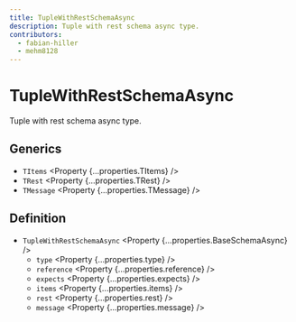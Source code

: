 ```yaml
---
title: TupleWithRestSchemaAsync
description: Tuple with rest schema async type.
contributors:
  - fabian-hiller
  - mehm8128
---
```



# TupleWithRestSchemaAsync

Tuple with rest schema async type.

## Generics

- `TItems` <Property {...properties.TItems} />
- `TRest` <Property {...properties.TRest} />
- `TMessage` <Property {...properties.TMessage} />

## Definition

- `TupleWithRestSchemaAsync` <Property {...properties.BaseSchemaAsync} />
  - `type` <Property {...properties.type} />
  - `reference` <Property {...properties.reference} />
  - `expects` <Property {...properties.expects} />
  - `items` <Property {...properties.items} />
  - `rest` <Property {...properties.rest} />
  - `message` <Property {...properties.message} />
